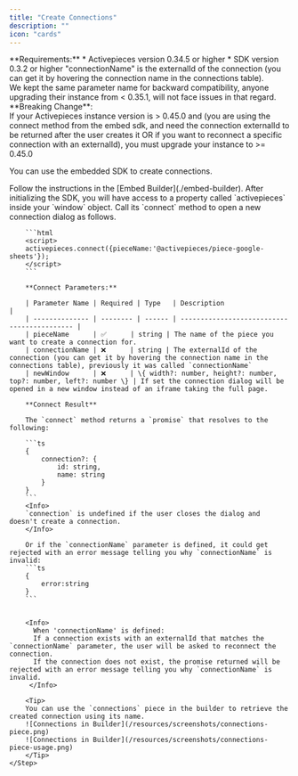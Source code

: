 ```yaml
---
title: "Create Connections"
description: ""
icon: "cards"
---
```


<Info>
**Requirements:**
* Activepieces version 0.34.5 or higher
* SDK version 0.3.2 or higher
</Info>

<Info>
   "connectionName" is the externalId of the connection (you can get it by hovering the connection name in the connections table).  <br />
   We kept the same parameter name for backward compatibility, anyone upgrading their instance from < 0.35.1, will not face issues in that regard.
</Info>

<Warning>
**Breaking Change**: <br/>If your Activepieces instance version is > 0.45.0 and (you are using the connect method from the embed sdk, and need the connection externalId to be returned after the user creates it OR if you want to reconnect a specific connection with an externalId), you must upgrade your instance to >= 0.45.0
</Warning>

You can use the embedded SDK to create connections.

<Steps>
    <Step title="Initialize the SDK">
        Follow the instructions in the [Embed Builder](./embed-builder).
    </Step>
    <Step title="Call Connect Method">
        After initializing the SDK, you will have access to a property called `activepieces` inside your `window` object. Call its `connect` method to open a new connection dialog as follows.

        ```html
        <script> 
        activepieces.connect({pieceName:'@activepieces/piece-google-sheets'});
        </script>
        ```

        **Connect Parameters:**

        | Parameter Name | Required | Type   | Description                                 |
        | -------------- | -------- | ------ | ------------------------------------------- |
        | pieceName      | ✅      | string | The name of the piece you want to create a connection for.
        | connectionName | ❌      | string | The externalId of the connection (you can get it by hovering the connection name in the connections table), previously it was called `connectionName`
        | newWindow      | ❌      | \{ width?: number, height?: number, top?: number, left?: number \} | If set the connection dialog will be opened in a new window instead of an iframe taking the full page.

        **Connect Result**

        The `connect` method returns a `promise` that resolves to the following:

        ```ts
        {
            connection?: {
                id: string,
                name: string
            }
        }
        ```
        <Info>
        `connection` is undefined if the user closes the dialog and doesn't create a connection.
        </Info>

        Or if the `connectionName` parameter is defined, it could get rejected with an error message telling you why `connectionName` is invalid:
        ```ts
        {
            error:string
        }
        ```
        

        <Info>
          When 'connectionName' is defined:
          If a connection exists with an externalId that matches the `connectionName` parameter, the user will be asked to reconnect the connection.
          If the connection does not exist, the promise returned will be rejected with an error message telling you why `connectionName` is invalid.
         </Info>

        <Tip>
        You can use the `connections` piece in the builder to retrieve the created connection using its name.
        ![Connections in Builder](/resources/screenshots/connections-piece.png)
        ![Connections in Builder](/resources/screenshots/connections-piece-usage.png)
        </Tip>
    </Step>
</Steps>
